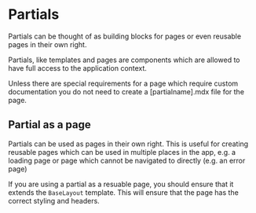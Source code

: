 <Meta title="Docs" />

# Partials

Partials can be thought of as building blocks for pages or even reusable pages
in their own right.

Partials, like templates and pages are components which are allowed to have full access
to the application context.

Unless there are special requirements for a page which require custom documentation
you do not need to create a [partialname].mdx file for the page.

## Partial as a page

Partials can be used as pages in their own right. This is useful for creating
reusable pages which can be used in multiple places in the app, e.g. a
loading page or page which cannot be navigated to directly (e.g. an error page)

If you are using a partial as a resuable page, you should ensure that it extends
the `BaseLayout` template. This will ensure that the page has the correct
styling and headers.
